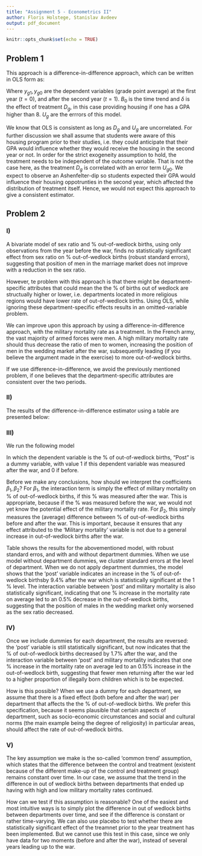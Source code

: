 ```yaml
---
title: "Assignment 5 - Econometrics II"
author: Floris Holstege, Stanislav Avdeev
output: pdf_document
---
```


```r
knitr::opts_chunk$set(echo = TRUE)
```


## Problem 1

This approach is a difference-in-difference approach, which can be written in OLS form as: 

\begin{align*}
  y_{g1} - y_{g0} &= (a_1 - a_0) + \delta D_g + (U_{g1} - U_{g0}) \\
  &= B_0 + \delta D_g + U_g
\end{align*}

Where $y_{g1}, y_{g0}$ are the dependent variables (grade point average) at the first year ($t = 0$), and after the second year ($t = 1$). $B_0$ is the time trend and $\delta$ is the effect of treatment $D_g$, in this case providing housing if one has a GPA higher than 8. $U_g$ are the errrors of this model. 

We know that OLS is consistent as long as $D_g$ and $U_g$ are uncorrelated. For further discussion we shall assume that students were aware of this housing program prior to their studies, i.e. they could anticipate that their GPA would influence whether they would receive the housing in the second year or not. In order for the strict exogeneity assumption to hold, the treatment needs to be independent of the outcome variable. That is not the case here, as the treatment $D_g$ is correlated with an error term $U_{g0}$. We expect to observe an Ashenfelter-dip so students expected their GPA would influence their housing oppotrunties in the second year, which affected the distribution of treatment itself. Hence, we would not expect this approach to give a consistent estimator. 


## Problem 2 

### I) 

A bivariate model of sex ratio and \% out-of-wedlock births, using only observations from the year before the war, finds no statistically significant effect from sex ratio on \% out-of-wedlock births (robust standard errors), suggesting that position of men in the marriage market does not improve with a reduction in the sex ratio. 


\begin{table}[!htbp] \centering 
  \caption{} 
  \label{} 
\begin{tabular}{@{\extracolsep{5pt}}lc} 
\\[-1.8ex]\hline 
\hline \\[-1.8ex] 
 & \multicolumn{1}{c}{\textit{Dependent variable:}} \\ 
\cline{2-2} 
\\[-1.8ex] & \% of out-of-wedlock births \\ 
\hline \\[-1.8ex] 
 Sex Ratio & $-$0.089 \\ 
  & (5.050) \\ 
 Constant & 6.772 \\ 
  & (5.786) \\ 
\hline \\[-1.8ex] 
Observations & 87 \\ 
Adjusted R$^{2}$ & $-$0.012 \\ 
\hline 
\hline \\[-1.8ex] 
\textit{Note:}  & \multicolumn{1}{r}{$^{*}$p$<$0.1; $^{**}$p$<$0.05; $^{***}$p$<$0.01} \\ 
\end{tabular} 
\end{table} 

However, te problem with this approach is that there might be department-specific attributes that could mean the the \% of births out of wedlock are structually higher or lower, i.e. departments located in more religious regions would have lower rate of  out-of-wedlock births. Using OLS, while ignoring these department-specific effects results in an omitted-variable problem. 

We can improve upon this approach by using a difference-in-difference approach, with the military mortality rate as a treatment. In the French army, the vast majority of armed forces were men. A high military mortality rate should thus decrease the ratio of men to women, increasing the position of men in the wedding market after the war, subsequently leading (if you believe the argument made in the exercise) to more out-of-wedlock births. 

If we use difference-in-difference, we avoid the previously mentioned problem, if one believes that the department-specific attributes are consistent over the two periods. 

### II) 

The results of the difference-in-difference estimator using a table are presented below: 

\begin{table}[!htbp] \centering 
  \caption{Difference-in-difference estimator} 
  \label{} 
\begin{tabular}{@{\extracolsep{5pt}}lccc} 
\\[-1.8ex]\hline 
\hline \\[-1.8ex] 
\\[-1.8ex] & Before the war & After the war & Difference \\ 
\hline \\[-1.8ex] 
 Above the median & 5.09 & 6.15 & 1.06 \\ 
 Below the median & 7.96 & 8.45 & 0.49 \\ 
  Difference-in-Difference & -2.87 & -2.3 & 0.57 \\ 
\hline 
\hline \\[-1.8ex] 
\end{tabular} 
\end{table} 


### III)


We run the following model

\begin{align*}
  \% \text{of out-of-wedlock births} = \beta_0 + \beta_1 (\text{Post} \cdot \text{Military mortality}) + \beta_2 Post + U
\end{align*}

In which the dependent variable is the \% of out-of-wedlock births, "Post" is a dummy variable, with value 1 if this dependent variable was measured after the war, and 0 if before. 

Before we make any conclusions, how should we interpret the coefficients $\beta_1, \beta_2$? For $\beta_1$, the interaction term is simply the effect of military mortality on  \% of out-of-wedlock births, if  this \% was measured after the war. This is appropriate, because if the \% was measured before the war, we would not yet know the potential effect of the military mortality rate. For $\beta_2$, this simply measures the (average) difference between \% of out-of-wedlock births before and after the war. This is important, because it ensures that any effect attributed to the 'Military mortality' variable is not due to a general increase in out-of-wedlock births after the war. 

Table \ref{fig:mortality_results} shows the results for the abovementioned model, with robust standard erros, and with and without department dummies. When we use model without department dummies, we cluster standard errors at the level of department. When we do not apply department dummies, the model shows that the 'post' variable indicates an increase in the \% of out-of-wedlock birthsby 9.4\% after the war which is statistically significant at the 1 \% level. The interaction variable between 'post' and military mortality is also statistically significant, indicating that one \% increase in the mortality rate on average led to an 0.5\% decrease in the out-of-wedlock births, suggesting that the position of males in the wedding market only worsened as the sex ratio decreased. 

\begin{table}[!htbp] \centering 
  \caption{The results of the DID model without and with department dummies} 
  \label{fig:mortality_results} 
\begin{tabular}{@{\extracolsep{5pt}}lcc} 
\\[-1.8ex]\hline 
\hline \\[-1.8ex] 
 & \multicolumn{2}{c}{\textit{Dependent variable:}} \\ 
\cline{2-3} 
\\[-1.8ex] & \multicolumn{2}{c}{illeg} \\ 
\\[-1.8ex] & (No department dummies) & (With department dummies)\\ 
\hline \\[-1.8ex] 
 post\_mortality & $-$0.515$^{***}$ & 0.148$^{***}$ \\ 
  & (0.131) & (0.040) \\ 
  & & \\ 
 post & 9.376$^{***}$ & $-$1.740$^{**}$ \\ 
  & (2.242) & (0.673) \\ 
  & & \\ 
 Constant & 6.672$^{***}$ & 6.360$^{***}$ \\ 
  & (0.336) & (0.478) \\ 
  & & \\ 
\hline \\[-1.8ex] 
Observations & 174 & 174 \\ 
Adjusted R$^{2}$ & 0.085 & 0.958 \\ 
\hline 
\hline \\[-1.8ex] 
\textit{Note:}  & \multicolumn{2}{r}{$^{*}$p$<$0.1; $^{**}$p$<$0.05; $^{***}$p$<$0.01} \\ 
\end{tabular} 
\end{table} 

### IV)

Once we include dummies for each department, the results are reversed: the 'post' variable is still statistically significant, but now indicates that the \% of out-of-wedlock births decreased by 1.7\% after the war, and the interaction variable between 'post' and military mortality indicates that one \% increase in the mortality rate on average led to an 0.15\% increase in the out-of-wedlock birth, suggesting that fewer men returning after the war led to a higher proportion of illegally born children which is to be expected.

How is this possible? When we use a dummy for each department, we assume that there is a fixed effect (both before and after the war) per department that affects the the \% of out-of-wedlock births. We prefer this specification, because it seems plausible that certain aspects of department, such as socio-economic circumstances and social and cultural norms (the main example being the degree of religiosity) in particular areas, should affect the rate of out-of-wedlock births. 


### V) 

The key assumption we make is the so-called 'common trend' assumption, which states that the difference between the control and treatment (existent because of the different make-up of the control and treatment group) remains constant over time. In our case, we assume that the trend in the difference in out of wedlock births between departments that ended up having with high and low military mortality rates continued. 

How can we test if this assumption is reasonable? One of the easiest and most intuitive ways is to simply plot the difference in out of wedlock births between departments over time, and see if the difference is constant or rather time-varying. We can also use placebo to test whether there are statistically significant effect of the treamnet prior to the year treatment has been implemented. But we cannot use this test in this case, since we only have data for two moments (before and after the war), instead of several years leading up to the war. 


